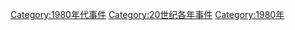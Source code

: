 [[Category:1980年代事件|Category:1980年代事件]]
[[Category:20世纪各年事件|Category:20世纪各年事件]]
[[Category:1980年|Category:1980年]]